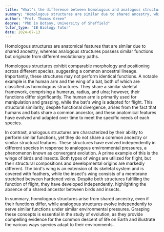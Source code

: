 ```yaml
---
title: "What's the difference between homologous and analogous structures?"
summary: "Homologous structures are similar due to shared ancestry, while analogous structures have similar functions but different evolutionary origins."
author: "Prof. Thomas Green"
degree: "PhD in Botany, University of Sheffield"
tutor_type: "IB Biology Tutor"
date: 2024-07-13
---
```


Homologous structures are anatomical features that are similar due to shared ancestry, whereas analogous structures possess similar functions but originate from different evolutionary paths.

Homologous structures exhibit comparable morphology and positioning across different species, suggesting a common ancestral lineage. Importantly, these structures may not perform identical functions. A notable example is the human arm and the wing of a bat, both of which are classified as homologous structures. They share a similar skeletal framework, comprising a humerus, radius, and ulna; however, their functions differ significantly. The human arm is primarily used for manipulation and grasping, while the bat's wing is adapted for flight. This structural similarity, despite functional divergence, arises from the fact that humans and bats share a common ancestor, and these anatomical features have evolved and adapted over time to meet the specific needs of each species.

In contrast, analogous structures are characterized by their ability to perform similar functions, yet they do not share a common ancestry or similar structural features. These structures have evolved independently in different species in response to analogous environmental pressures, a phenomenon known as convergent evolution. A prime example of this is the wings of birds and insects. Both types of wings are utilized for flight, but their structural compositions and developmental origins are markedly different. The bird's wing is an extension of its skeletal system and is covered with feathers, while the insect's wing consists of a membrane stretched between hardened veins. Despite both structures fulfilling the function of flight, they have developed independently, highlighting the absence of a shared ancestor between birds and insects.

In summary, homologous structures arise from shared ancestry, even if their functions differ, while analogous structures evolve independently to serve similar functions under similar environmental pressures. Grasping these concepts is essential in the study of evolution, as they provide compelling evidence for the common descent of life on Earth and illustrate the various ways species adapt to their environments.
    